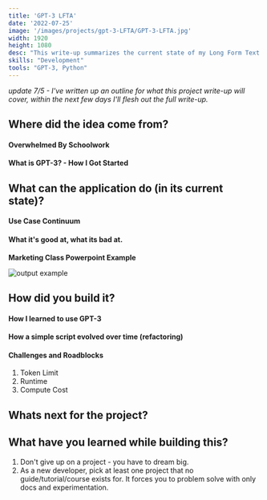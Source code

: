 ```yaml
---
title: 'GPT-3 LFTA'
date: '2022-07-25'
image: '/images/projects/gpt-3-LFTA/GPT-3-LFTA.jpg'
width: 1920
height: 1080
desc: "This write-up summarizes the current state of my Long Form Text Analysis (LFTA) project. It's written in python, and it uses artifical intelligence to pull key concepts from text and create review questions for those concepts. It's a work in progress, and you can find periodic updates here."
skills: "Development"
tools: "GPT-3, Python"
---
```


*update 7/5 - I've written up an outline for what this project write-up will cover, within the next few days I'll flesh out the full write-up.*

## Where did the idea come from?

#### Overwhelmed By Schoolwork
#### What is GPT-3? - How I Got Started

## What can the application do (in its current state)?
#### Use Case Continuum
#### What it's good at, what its bad at.

**Marketing Class Powerpoint Example**

![output example](/images/projects/gpt-3-LFTA/output-example.png)

## How did you build it?
#### How I learned to use GPT-3
#### How a simple script evolved over time (refactoring)
#### Challenges and Roadblocks

1. Token Limit
2. Runtime
3. Compute Cost

## Whats next for the project?

## What have you learned while building this?

1. Don't give up on a project - you have to dream big.
2. As a new developer, pick at least one project that no guide/tutorial/course exists for. It forces you to problem solve with only docs and experimentation.